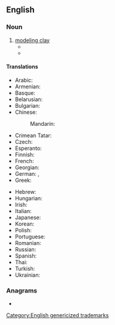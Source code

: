 {{also|Plasticine}}
==English==
{{wikipedia}}

===Noun===
{{en-noun|~}}

# [[modeling clay]]
#* {{quote-book|year=1909|title=The Teaching of Geography|author=William James Sutherland|url=http://books.google.com/books?id=TVgmAAAAMAAJ&pgis=1
|passage=Models; how to make paper pulp models; salt and flour models; sand models; '''plasticine''' models; chalk and pencil models.}}
#* {{quote-book|year=1920|author=D. H. Lawrence|title=[[S:Women in Love/Chapter XVI|Women in Love]]
|passage=Hermione Roddice suggested we should ask Gudrun to teach her to draw and to model in clay. You know Winnie is astonishingly clever with that '''plasticine''' stuff. Hermione declares she is an artist.}}

====Translations====
{{trans-top|modeling clay}}
* Arabic: {{t-needed|ar}}
* Armenian: {{t+|hy|պլաստիլին}}
* Basque: {{t-needed|eu}}
* Belarusian: {{t|be|пластылі́н|m}}
* Bulgarian: {{t|bg|пластили́н|m}}
* Chinese:
*: Mandarin: {{t+|cmn|橡皮泥|tr=xiàngpíní}}
* Crimean Tatar: {{t|crh|plastilin}}
* Czech: {{t|cs|plastelína|f}}
* Esperanto: {{t-needed|eo}}
* Finnish: {{t+|fi|muovailuvaha}}
* French: {{t+|fr|pâte à modeler|f}}
* Georgian: {{t|ka|პლასტილინი}}
* German: {{t+|de|Knete|f}}, {{t+|de|Knetmasse|f}}
* Greek: {{t+|el|πλαστελίνη|f}}
{{trans-mid}}
* Hebrew: {{t-needed|he}}
* Hungarian: {{t+|hu|gyurma}}
* Irish: {{t|ga|márla|m}}
* Italian: {{t+|it|plastilina|f}}
* Japanese: {{t|ja|プラスチシン|tr=purasuchishin}}
* Korean: {{t|ko|플라스티신}}
* Polish: {{t+|pl|plastelina|f}}
* Portuguese: {{t|pt|plastilina|f}}
* Romanian: {{t+|ro|plastilină|f}}
* Russian: {{t+|ru|пластили́н|m}}
* Spanish: {{t|es|plastilina|f}}
* Thai: {{t+|th|ดินน้ำมัน}}
* Turkish: {{t-needed|tr}}
* Ukrainian: {{t|uk|пластилі́н|m}}
{{trans-bottom}}

===Anagrams===
* {{anagrams|en|a=aceiilnpst|pelicanist}}

[[Category:English genericized trademarks]]